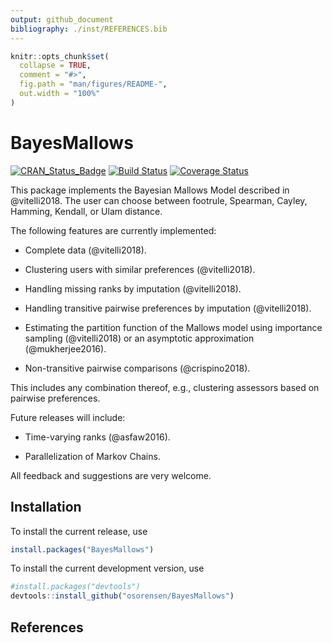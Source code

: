 ```yaml
---
output: github_document
bibliography: ./inst/REFERENCES.bib
---
```


<!-- README.md is generated from README.Rmd. Please edit that file -->

```r
knitr::opts_chunk$set(
  collapse = TRUE,
  comment = "#>",
  fig.path = "man/figures/README-",
  out.width = "100%"
)
```
# BayesMallows

[![CRAN_Status_Badge](http://www.r-pkg.org/badges/version/BayesMallows)](https://cran.r-project.org/package=BayesMallows)
[![Build Status](https://travis-ci.org/osorensen/BayesMallows.svg?branch=master)](https://travis-ci.org/osorensen/BayesMallows)
[![Coverage Status](https://img.shields.io/codecov/c/github/osorensen/BayesMallows/master.svg)](https://codecov.io/github/osorensen/BayesMallows?branch=master)

This package implements the Bayesian Mallows Model described in @vitelli2018. The user can choose between footrule, Spearman, Cayley, Hamming, Kendall, or Ulam distance. 

The following features are currently implemented:

- Complete data (@vitelli2018).

- Clustering users with similar preferences (@vitelli2018).

- Handling missing ranks by imputation (@vitelli2018).

- Handling transitive pairwise preferences by imputation (@vitelli2018).

- Estimating the partition function of the Mallows model using importance sampling (@vitelli2018) or an asymptotic approximation (@mukherjee2016).

- Non-transitive pairwise comparisons (@crispino2018).

This includes any combination thereof, e.g., clustering assessors based on pairwise preferences.

Future releases will include:

- Time-varying ranks (@asfaw2016).

- Parallelization of Markov Chains.

All feedback and suggestions are very welcome.

## Installation

To install the current release, use

```r
install.packages("BayesMallows")
```

To install the current development version, use

```r
#install.packages("devtools")
devtools::install_github("osorensen/BayesMallows")
```


## References
